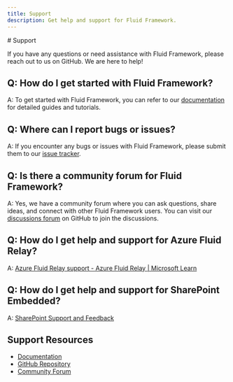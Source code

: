 ```yaml
---
title: Support
description: Get help and support for Fluid Framework.
---
```


<div className={styles.underlineLinks}>
# Support

If you have any questions or need assistance with Fluid Framework, please reach out to us on GitHub. We are here to help!

## Q: How do I get started with Fluid Framework?

A: To get started with Fluid Framework, you can refer to our [documentation](/docs/) for detailed guides and tutorials.

## Q: Where can I report bugs or issues?

A: If you encounter any bugs or issues with Fluid Framework, please submit them to our [issue tracker](https://github.com/microsoft/FluidFramework/issues/new/choose).

## Q: Is there a community forum for Fluid Framework?

A: Yes, we have a community forum where you can ask questions, share ideas, and connect with other Fluid Framework users. You can visit our [discussions forum](https://github.com/microsoft/FluidFramework/discussions) on GitHub to join the discussions.

## Q: How do I get help and support for Azure Fluid Relay?

A: [Azure Fluid Relay support - Azure Fluid Relay | Microsoft Learn](https://learn.microsoft.com/en-us/azure/azure-fluid-relay/resources/support)

## Q: How do I get help and support for SharePoint Embedded?

A: [SharePoint Support and Feedback](https://learn.microsoft.com/en-us/sharepoint/dev/support-feedback)

## Support Resources

-   [Documentation](/docs/)
-   [GitHub Repository](https://github.com/microsoft/fluidframework)
-   [Community Forum](https://github.com/microsoft/FluidFramework/discussions)
</div>
